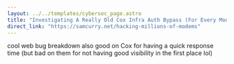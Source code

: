 ```yaml
---
layout: ../../templates/cybersec_page.astro
title: "Investigating A Really Old Cox Infra Auth Bypass (For Every Modem)"
direct_link: "https://samcurry.net/hacking-millions-of-modems"
---
```


cool web bug breakdown  also good on Cox for having a quick response time (but bad on them for not having good visibility in the first place lol)